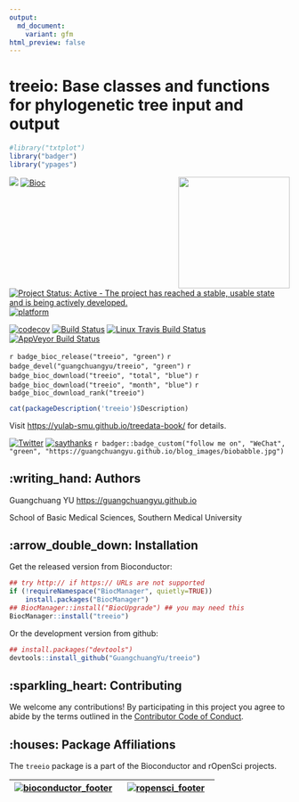 ```yaml
---
output:
  md_document:
    variant: gfm
html_preview: false
---
```


<!-- README.md is generated from README.Rmd. Please edit that file -->


#  treeio: Base classes and functions for phylogenetic tree input and output

```r
#library("txtplot")
library("badger")
library("ypages")
```

<a href="https://yulab-smu.github.io/treedata-book/"><img src="https://raw.githubusercontent.com/Bioconductor/BiocStickers/master/treeio/treeio.png" height="200" align="right" /></a>

[![](https://badges.ropensci.org/179_status.svg)](https://github.com/ropensci/onboarding/issues/179)
[![Bioc](http://www.bioconductor.org/shields/years-in-bioc/treeio.svg)](https://www.bioconductor.org/packages/devel/bioc/html/treeio.html#since)
[![Project Status: Active - The project has reached a stable, usable state and is being actively developed.](http://www.repostatus.org/badges/latest/active.svg)](http://www.repostatus.org/#active)
[![platform](http://www.bioconductor.org/shields/availability/devel/treeio.svg)](https://www.bioconductor.org/packages/devel/bioc/html/treeio.html#archives)


[![codecov](https://codecov.io/gh/GuangchuangYu/treeio/branch/master/graph/badge.svg)](https://codecov.io/gh/GuangchuangYu/treeio)
[![Build Status](http://www.bioconductor.org/shields/build/devel/bioc/treeio.svg)](https://bioconductor.org/checkResults/devel/bioc-LATEST/treeio/)
[![Linux Travis Build Status](https://img.shields.io/travis/GuangchuangYu/treeio/master.svg?label=Linux)](https://travis-ci.org/GuangchuangYu/treeio)
[![AppVeyor Build Status](https://img.shields.io/appveyor/ci/Guangchuangyu/treeio/master.svg?label=Windows)](https://ci.appveyor.com/project/GuangchuangYu/treeio)


`r badge_bioc_release("treeio", "green")`
`r badge_devel("guangchuangyu/treeio", "green")`
`r badge_bioc_download("treeio", "total", "blue")`
`r badge_bioc_download("treeio", "month", "blue")`
`r badge_bioc_download_rank("treeio")`



```r
cat(packageDescription('treeio')$Description)
```

Visit <https://yulab-smu.github.io/treedata-book/> for details.


[![Twitter](https://img.shields.io/twitter/url/http/shields.io.svg?style=social&logo=twitter)](https://twitter.com/intent/tweet?hashtags=treeio&url=http://onlinelibrary.wiley.com/doi/10.1111/2041-210X.12628/abstract&screen_name=guangchuangyu)
[![saythanks](https://img.shields.io/badge/say-thanks-ff69b4.svg)](https://saythanks.io/to/GuangchuangYu)
`r badger::badge_custom("follow me on", "WeChat", "green", "https://guangchuangyu.github.io/blog_images/biobabble.jpg")`


## :writing_hand: Authors

Guangchuang YU <https://guangchuangyu.github.io>

School of Basic Medical Sciences, Southern Medical University


## :arrow_double_down: Installation

Get the released version from Bioconductor:

```r
## try http:// if https:// URLs are not supported
if (!requireNamespace("BiocManager", quietly=TRUE))
    install.packages("BiocManager")
## BiocManager::install("BiocUpgrade") ## you may need this
BiocManager::install("treeio")
```

Or the development version from github:

```r
## install.packages("devtools")
devtools::install_github("GuangchuangYu/treeio")
```



## :sparkling_heart: Contributing

We welcome any contributions! By participating in this project you agree to
abide by the terms outlined in the [Contributor Code of Conduct](CONDUCT.md).


## :houses: Package Affiliations

The `treeio` package is a part of the Bioconductor and rOpenSci projects.

| [![bioconductor_footer](http://bioconductor.org/images/logo_bioconductor.gif)](http://bioconductor.org) | [![ropensci_footer](http://ropensci.org/public_images/github_footer.png)](http://ropensci.org) |
|:-------------------------------------------------------------------------------------------------------:|:----------------------------------------------------------------------------------------------:|

